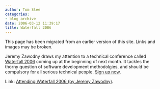 ```yaml
---
author: Tom Slee
categories:
- blog archive
date: 2006-03-12 11:39:17
title: Waterfall 2006
---
```


::: {.callout-note}

This page has been migrated from an earlier version of this site. 
Links and images may be broken.

:::



				

Jeremy Zawodny draws my attention to a technical conference called [Waterfall 2006](http://www.waterfall2006.com/) coming up at the beginning of next month. It tackles the thorny question of software development methodolgies, and should be compulsory for all serious technical people. [Sign up now](http://www.waterfall2006.com/register.html).




Link: [Attending Waterfall 2006 (by Jeremy Zawodny)](http://jeremy.zawodny.com/blog/archives/006441.html).


		
